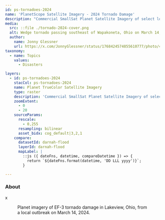 ```yaml
---
id: ps-tornadoes-2024
name: 'PlanetScope Satellite Imagery - 2024 Tornado Damage'
description: "Commercial SmallSat Planet Satellite Imagery of select locations that experienced tornado damage during the spring of 2024 in the United States."
media:
  src: ::file ./tornado-2024-cover.png
  alt: Wedge tornado passing southeast of Wapakoneta, Ohio on March 14, 2024.
  author:
    name: Jonny Glessner
    url: https://x.com/JonnyGlessner/status/1768424574855610777/photo/4
taxonomy:
  - name: Topics
    values:
      - Disasters

layers:
  - id: ps-tornadoes-2024
    stacCol: ps-tornadoes-2024
    name: Planet TrueColor Satellite Imagery
    type: raster
    description: 'Commercial SmallSat Planet Satellite Imagery of select locations that experienced tornado damage during the spring of 2024 in the United States.'
    zoomExtent:
      - 0
      - 20
    sourceParams:
      rescale:
        - 0,255
      resampling: bilinear
      asset_bidx: cog_default|3,2,1
    compare:
      datasetId: darnah-flood
      layerId: darnah-flood
      mapLabel: |
        ::js ({ dateFns, datetime, compareDatetime }) => {
          return `${dateFns.format(datetime, 'DD LLL yyyy')}`;        
        }

---
```


<Block>
  <Prose>

  ### About

  x
  </Prose>
</Block>

<Block type='full'>

<Figure>
  <Map
    center={[-83.924, 40.487]}
    zoom={13.5}
    datasetId='ps-tornadoes-2024'
    layerId='ps-tornadoes-2024'
    dateTime='2024-03-16'
  />
  <Caption
    attrAuthor='NASA'
    attrUrl='https://nasa.gov/'
  >
    Planet imagery of EF-3 tornado damage in Lakeview, Ohio, from a local outbreak on March 14, 2024.
  </Caption>
</Figure>

</Block>


